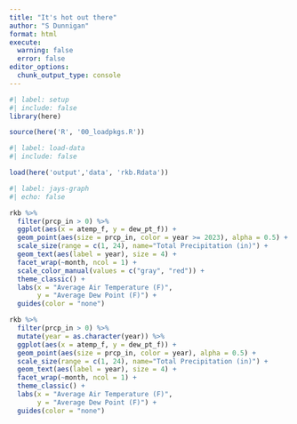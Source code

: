 ```yaml
---
title: "It's hot out there"
author: "S Dunnigan"
format: html
execute:
  warning: false
  error: false
editor_options: 
  chunk_output_type: console
---
```


```r
#| label: setup
#| include: false
library(here)

source(here('R', '00_loadpkgs.R'))
```

```r
#| label: load-data
#| include: false

load(here('output','data', 'rkb.Rdata'))

```

```r
#| label: jays-graph
#| echo: false

rkb %>%
  filter(prcp_in > 0) %>% 
  ggplot(aes(x = atemp_f, y = dew_pt_f)) +
  geom_point(aes(size = prcp_in, color = year >= 2023), alpha = 0.5) +
  scale_size(range = c(1, 24), name="Total Precipitation (in)") +
  geom_text(aes(label = year), size = 4) +
  facet_wrap(~month, ncol = 1) +
  scale_color_manual(values = c("gray", "red")) +
  theme_classic() +
  labs(x = "Average Air Temperature (F)",
       y = "Average Dew Point (F)") +
  guides(color = "none")

rkb %>%
  filter(prcp_in > 0) %>% 
  mutate(year = as.character(year)) %>% 
  ggplot(aes(x = atemp_f, y = dew_pt_f)) +
  geom_point(aes(size = prcp_in, color = year), alpha = 0.5) +
  scale_size(range = c(1, 24), name="Total Precipitation (in)") +
  geom_text(aes(label = year), size = 4) +
  facet_wrap(~month, ncol = 1) +
  theme_classic() +
  labs(x = "Average Air Temperature (F)",
       y = "Average Dew Point (F)") +
  guides(color = "none")
```
